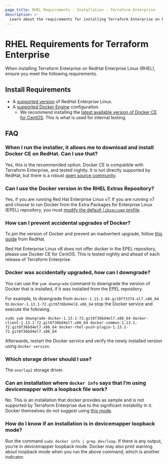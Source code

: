 ```yaml
---
page_title: RHEL Requirements - Installation - Terraform Enterprise
description: >-
  Learn about the requirements for installing Terraform Enterprise on RedHat Enterprise Linux.
---
```


# RHEL Requirements for Terraform Enterprise

When installing Terraform Enterprise on RedHat Enterprise Linux (RHEL), ensure you meet the following requirements.

## Install Requirements

* A [supported version](/terraform/enterprise/requirements/os-specific/supported-os) of RedHat Enterprise Linux.
* A [supported Docker Engine](/terraform/enterprise/requirements/docker) configuration. 
	* We recommend installing the [latest available version of Docker CE for CentOS](https://docs.docker.com/engine/release-notes/). This is what is used for internal testing. 

## FAQ

### When I run the installer, it allows me to download and install Docker CE on RedHat. Can I use that?

Yes, this is the recommended option. Docker CE is compatible with Terraform Enterprise, and tested nightly. It is not directly supported by RedHat, but there is a robust [open source community](https://www.docker.com/support/).

### Can I use the Docker version in the RHEL Extras Repository?

Yes, if you are running Red Hat Enterprise Linux v7. If you are running v7 and choose to run Docker from the Extra Packages for Enterprise Linux (EPEL) repository, you must [modify the default `libseccomp` profile](/terraform/enterprise/requirements/docker#docker-engine-with-a-compatible-libseccomp-version).

### How can I prevent accidental upgrades of Docker?

To pin the version of Docker and prevent an inadvertent upgrade, follow [this guide](https://access.redhat.com/solutions/98873) from RedHat.

Red Hat Enterprise Linux v8 does not offer docker in the EPEL repository, please use Docker CE for CentOS. This is tested nightly and ahead of each release of Terraform Enterprise. 

### Docker was accidentally upgraded, how can I downgrade?

You can use the `yum downgrade` command to downgrade the version of Docker that is installed, if it was installed from the EPEL repository.

For example, to downgrade from `docker-1.13.1-84.git07f3374.el7.x86_64` to `docker-1.13.1-72.git6f36bd4el8.x86_64` stop the Docker service and execute the following.

```
sudo yum downgrade docker-1.13.1-72.git6f36bd4el7.x86_64 docker-client-1.13.1-72.git6f36bd4el7.x86_64 docker-common-1.13.1-72.git6f36bd4el7.x86_64 docker-rhel-push-plugin-1.13.1-72.git6f36bd4el7.x86_64
```

Afterwards, restart the Docker service and verify the newly installed version using `docker version`.

### Which storage driver should I use?

The `overlay2` storage driver.

### Can an installation where `docker info` says that I’m using devicemapper with a loopback file work?

No. This is an installation that docker provides as sample and is not supported by Terraform Enterprise due to the significant instability in it. Docker themselves do not suggest using [this mode](https://docs.docker.com/storage/storagedriver/device-mapper-driver/#configure-loop-lvm-mode-for-testing).

### How do I know if an installation is in devicemapper loopback mode?

Run the command `sudo docker info | grep dev/loop`. If there is any output, you’re in devicemapper loopback mode. Docker may also print warning about loopback mode when you run the above command, which is another indicator.
